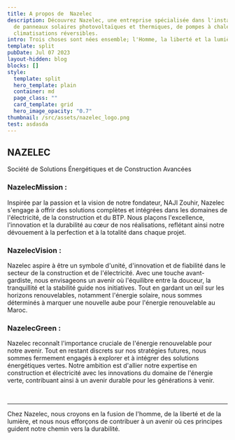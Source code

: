 ```yaml
---
title: A propos de  Nazelec
description: Découvrez Nazelec, une entreprise spécialisée dans l'installation
  de panneaux solaires photovoltaïques et thermiques, de pompes à chaleur et de
  climatisations réversibles.
intro: Trois choses sont nées ensemble; l'Homme, la liberté et la lumière.
template: split
pubDate: Jul 07 2023
layout-hidden: blog
blocks: []
style:
  template: split
  hero_template: plain
  container: md
  page_class: ""
  card_template: grid
  hero_image_opacity: "0.7"
thumbnail: /src/assets/nazelec_logo.png
test: asdasda
---
```

## NAZELEC 

Société de Solutions Énergétiques et de Construction Avancées

### NazelecMission :
Inspirée par la passion et la vision de notre fondateur, NAJI Zouhir, Nazelec s'engage à offrir des solutions complètes et intégrées dans les domaines de l'électricité, de la construction et du BTP. Nous plaçons l'excellence, l'innovation et la durabilité au cœur de nos réalisations, reflétant ainsi notre dévouement à la perfection et à la totalité dans chaque projet.



### NazelecVision : 
Nazelec aspire à être un symbole d'unité, d'innovation et de fiabilité dans le secteur de la construction et de l'électricité. Avec une touche avant-gardiste, nous envisageons un avenir où l'équilibre entre la douceur, la tranquillité et la stabilité guide nos initiatives. Tout en gardant un œil sur les horizons renouvelables, notamment l'énergie solaire, nous sommes déterminés à marquer une nouvelle aube pour l'énergie renouvelable au Maroc.

### NazelecGreen :
Nazelec reconnaît l'importance cruciale de l'énergie renouvelable pour notre avenir. Tout en restant discrets sur nos stratégies futures, nous sommes fermement engagés à explorer et à intégrer des solutions énergétiques vertes. Notre ambition est d'allier notre expertise en construction et électricité avec les innovations du domaine de l'énergie verte, contribuant ainsi à un avenir durable pour les générations à venir.


&nbsp;

---


Chez Nazelec, nous croyons en la fusion de l'homme, de la liberté et de la lumière, et nous nous efforçons de contribuer à un avenir où ces principes guident notre chemin vers la durabilité.